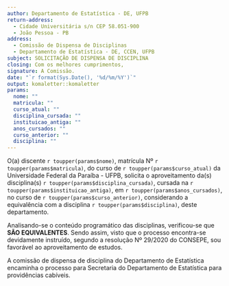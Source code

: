 ```yaml
---
author: Departamento de Estatística - DE, UFPB
return-address: 
  - Cidade Universitária s/n CEP 58.051-900 
  - João Pessoa - PB
address:
  - Comissão de Dispensa de Disciplinas
  - Departamento de Estatística - DE, CCEN, UFPB
subject: SOLICITAÇÃO DE DISPENSA DE DISCIPLINA
closing: Com os melhores cumprimentos,
signature: A Comissão.
date: "`r format(Sys.Date(), '%d/%m/%Y')`"
output: komaletter::komaletter
params: 
  nome: ""
  matricula: ""
  curso_atual: ""
  disciplina_cursada: ""
  instituicao_antiga: ""
  anos_cursados: ""
  curso_anterior: ""
  disciplina: ""
---
```


O(a) discente `r toupper(params$nome)`, matrícula Nº `r toupper(params$matricula)`, do curso de `r toupper(params$curso_atual)` da Universidade Federal da Paraíba - UFPB, solicita o aproveitamento da(s) disciplina(s) `r toupper(params$disciplina_cursada)`, cursada na `r toupper(params$instituicao_antiga)`, em `r toupper(params$anos_cursados)`, no curso de `r toupper(params$curso_anterior)`, considerando a equivalência com a disciplina `r toupper(params$disciplina)`, deste departamento.


Analisando-se o conteúdo programático das disciplinas, verificou-se que **SÃO EQUIVALENTES**. Sendo assim, visto que o processo encontra-se devidamente instruído, segundo a resolução Nº 29/2020 do CONSEPE, sou favorável ao aproveitamento de estudos.


A comissão de dispensa de disciplina do Departamento de Estatística encaminha o processo para Secretaria do Departamento de Estatística para providências cabíveis.